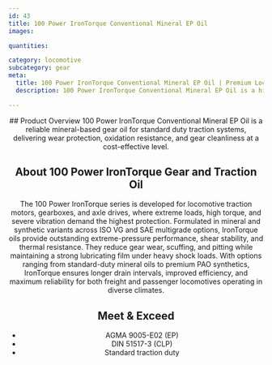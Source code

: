 ```yaml
---
id: 43
title: 100 Power IronTorque Conventional Mineral EP Oil
images:

quantities:

category: locomotive
subcategory: gear
meta:
  title: 100 Power IronTorque Conventional Mineral EP Oil | Premium Locomotive Gear & Traction Oil
  description: 100 Power IronTorque Conventional Mineral EP Oil is a high-performance mineral-based lubricant for locomotive traction systems, gearboxes, and axle drives. It delivers exceptional wear protection, oxidation resistance, and thermal stability under extreme loads, vibration, and high torque. Meets AGMA 9005-E02, DIN 51517-3, and standard traction duty requirements. Available in ISO VG and SAE multigrade options for reliable freight and passenger operations.

---
```


<Header>
  ## Product Overview
100 Power IronTorque Conventional Mineral EP Oil is a reliable
mineral-based gear oil for standard duty traction systems,
delivering wear protection, oxidation resistance, and gear
cleanliness at a cost-effective level.

## About 100 Power IronTorque Gear and Traction Oil
The 100 Power IronTorque series is developed for locomotive traction motors, gearboxes, and axle drives, where extreme loads, high torque, and severe vibration demand the highest protection. Formulated in mineral and synthetic variants across ISO VG and SAE multigrade options, IronTorque oils provide outstanding extreme-pressure performance, shear stability, and thermal resistance. They reduce gear wear, scuffing, and pitting while maintaining a strong lubricating film under heavy shock loads. With options ranging from standard-duty mineral oils to premium PAO synthetics, IronTorque ensures longer drain intervals, improved efficiency, and maximum reliability for both freight and passenger locomotives operating in diverse climates.

  ## Meet & Exceed
 - AGMA 9005-E02 (EP)
 - DIN 51517-3 (CLP)
 - Standard traction duty

</Header>
